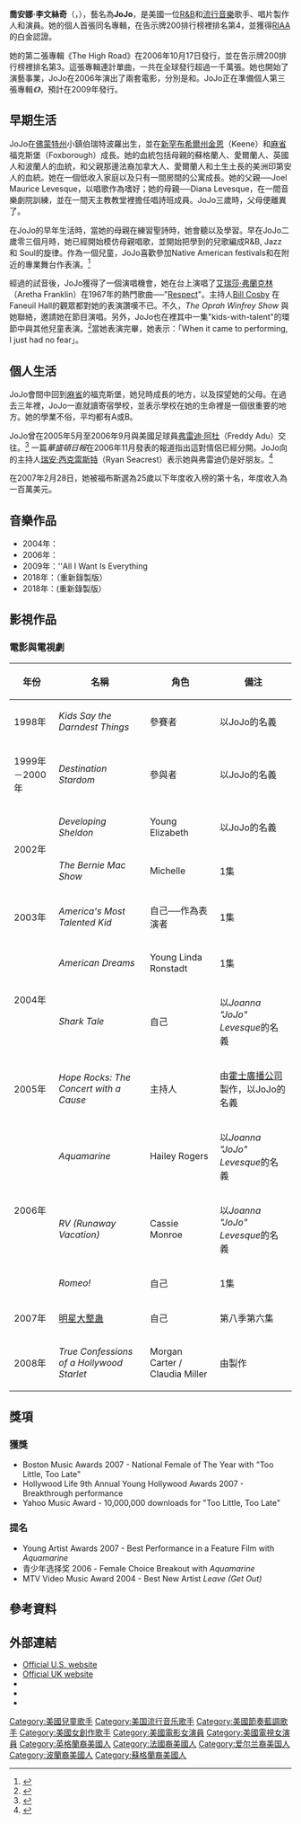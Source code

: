 {{Otheruses|喬喬}}
{{Infobox Musical artist
| Name                = JoJo
| Img                 = Jojo in 2011.jpg
| Img_capt            =
| Background          = solo_singer
| Alias               = 喬安娜·李文絲奇
| Born                = {{birth date and age|1990|12|20}}<br />美國佛蒙特州Brattleboro
| Genre               = [[流行音樂|流行音樂]]，[[R&B|R&B]]
| Occupation          = [[歌手|歌手]]，[[唱片製作人|唱片製作人]]，[[演員|演員]]
| Years_active        = 1998–現在
| Label               = {{link-en|Blackground Records|Blackground Records|Blackground}}/Da Family, [[环球唱片|环球唱片]]
| URL                 = [http://www.jojoonline.com www.jojoonline.com]
}}
'''喬安娜·李文絲奇'''（{{lang-en|Joanna Noëlle Blagden Levesque}}，{{bd|1990年|12月20日||}}），藝名為'''JoJo'''，是美國一位[[R&B|R&B]]和[[流行音樂|流行音樂]]歌手、唱片製作人和演員。她的個人首張同名專輯，在告示牌200排行榜裡排名第4，並獲得[[RIAA|RIAA]]的白金認證。

她的第二張專輯《The High Road》在2006年10月17日發行，並在告示牌200排行榜裡排名第3。這張專輯連計單曲，一共在全球發行超過一千萬張。她也開始了演藝事業，JoJo在2006年演出了兩套電影，分別是''{{link-en|Aquamarine|Aquamarine (film)}}''和''{{link-en|RV (電影)|RV (film)|RV}}''。JoJo正在準備個人第三張專輯''《{{lang|en| All I Want Is Everything}}》''，預計在2009年發行。

== 早期生活 ==
JoJo在[[佛蒙特州|佛蒙特州]]小鎮伯瑞特波羅出生，並在[[新罕布希爾州|新罕布希爾州]][[金恩|金恩]]（Keene）和[[麻省|麻省]]福克斯堡（Foxborough）成長。她的血統包括母親的蘇格蘭人、愛爾蘭人、英國人和波蘭人的血統，和父親那邊法裔加拿大人、愛爾蘭人和土生土長的美洲印第安人的血統。她在一個低收入家庭以及只有一間房間的公寓成長。她的父親──Joel Maurice Levesque，以唱歌作為嗜好；她的母親──Diana Levesque，在一間音樂劇院訓練，並在一間天主教教堂裡擔任唱詩班成員。JoJo三歲時，父母便離異了。

在JoJo的早年生活時，當她的母親在練習聖詩時，她會聽以及學習。早在JoJo二歲零三個月時，她已經開始模仿母親唱歌，並開始把學到的兒歌編成R&B, Jazz 和 Soul的旋律。作為一個兒童，JoJo喜歡參加Native American festivals和在附近的專業舞台作表演。<ref name="acting1">{{cite web |url=http://www.mtv.com/movies/news/articles/1525003/story.jhtml |title='Aquamarine' Outcast JoJo Had Help With Her Big-Screen Splash |accessdate=2006-03-12 |work=MTV Movie News |date=2006-02-28 |archive-date=2008-12-30 |archive-url=https://web.archive.org/web/20081230185824/http://www.mtv.com/movies/news/articles/1525003/story.jhtml |dead-url=no }}</ref>

經過''{{link-en|Kids Say the Darndest Things: On the Road in Boston|Kids Say the Darndest Things}}''的試音後，JoJo獲得了一個演唱機會，她在台上演唱了[[艾瑞莎·弗蘭克林|艾瑞莎·弗蘭克林]]（Aretha Franklin）在1967年的熱門歌曲──"[[Respect|Respect]]"。主持人[[比爾·寇司比|Bill Cosby]] 在Faneuil Hall的觀眾都對她的表演讚嘆不已。不久，''The Oprah Winfrey Show'' 與她聯絡，邀請她在節目演唱。另外，JoJo也在''{{link-en|Maury|Maury (TV series)}}''裡其中一集"kids-with-talent"的環節中與其他兒童表演。<ref name="early">{{cite web |url=http://www.grabow.biz/Contemporary/JoJo.htm |title=JoJo |accessdate=2006-03-12 |work=Grabow |deadurl=yes |archiveurl=https://web.archive.org/web/20060427102027/http://www.grabow.biz/Contemporary/JoJo.htm |archivedate=2006-04-27 }}</ref>當她表演完畢，她表示：「When it came to performing, I just had no fear」。

== 個人生活 ==
JoJo會間中回到[[麻省|麻省]]的福克斯堡，她兒時成長的地方，以及探望她的父母。在過去三年裡，JoJo一直就讀寄宿學校，並表示學校在她的生命裡是一個很重要的地方。她的學業不俗，平均都有A或B。

JoJo曾在2005年5月至2006年9月與美國足球員[[弗雷迪·阿杜|弗雷迪·阿杜]]（Freddy Adu）交往。<ref>{{cite news |date=2006-06-02 |url=http://www.washingtonpost.com/wp-dyn/content/article/2006/06/01/AR2006060102250.html |title=Freddy Adu Celebrates a Sweet 17 |publisher=[[Washington_Post|Washington Post]] |author=Argetsinger A, Roberts R |page=C03 |accessdate=2006-11-06 |archive-date=2012-10-24 |archive-url=https://web.archive.org/web/20121024215623/http://www.washingtonpost.com/wp-dyn/content/article/2006/06/01/AR2006060102250.html |dead-url=no }}</ref> 一篇''華盛頓日報''在2006年11月發表的報道指出這對情侶已經分開。JoJo向{{link-en|American Top 40|American Top 40}}的主持人[[瑞安·西克雷斯特|瑞安·西克雷斯特]]（Ryan Seacrest）表示她與弗雷迪仍是好朋友。<ref name="split">{{cite news |title=Kramer's Tirade, Adding Insult to Inaccuracy. Love,etc. |author=Argetsinger A, Roberts R |publisher=''The Washington Post'' |url=http://www.washingtonpost.com/wp-dyn/content/article/2006/11/21/AR2006112101886.html?nav=rss_opinion/columns |date=2006-11-22 |accessdate=January 23 |archive-date=2018-07-21 |archive-url=https://web.archive.org/web/20180721221650/http://www.washingtonpost.com/wp-dyn/content/article/2006/11/21/AR2006112101886.html?nav=rss_opinion%2Fcolumns |dead-url=no }}</ref>

在2007年2月28日，她被福布斯選為25歲以下年度收入榜的第十名，年度收入為一百萬美元。

== 音樂作品 ==
* 2004年：''{{link-en|JoJo (專輯)|JoJo (album)|JoJo}}''
* 2006年：''{{link-en|The High Road|The High Road}}''
* 2009年：''All I Want Is Everything
* 2018年：''{{link-en|JoJo (專輯)|JoJo (album)|JoJo}}''（重新錄製版）
* 2018年：''{{link-en|The High Road|The High Road}}''(重新錄製版）

== 影視作品 ==
=== 電影與電視劇 ===

{| class="wikitable"
|-
! 年份
! 名稱
! 角色
! 備注
|-
| 1998年
| ''Kids Say the Darndest Things''
| 參賽者
| 以JoJo的名義
|-
| 1999年－2000年
| ''Destination Stardom''
| 參與者
| 以JoJo的名義
|-
| rowspan="2" | 2002年
| ''Developing Sheldon''
| Young Elizabeth
| 以JoJo的名義
|-
| ''The Bernie Mac Show''
| Michelle
| 1集
|-
| 2003年
| ''America's Most Talented Kid''
| 自己──作為表演者
| 1集
|-
| rowspan="2" | 2004年
| ''American Dreams''
| Young Linda Ronstadt
| 1集
|-
| ''Shark Tale''
| 自己
| 以''Joanna "JoJo" Levesque''的名義
|-
| 2005年
| ''Hope Rocks: The Concert with a Cause''
| 主持人
| 由[[霍士廣播公司|霍士廣播公司]]製作，以JoJo的名義
|-
| rowspan="3" | 2006年
| ''Aquamarine''
| Hailey Rogers
| 以''Joanna "JoJo" Levesque''的名義
|-
| ''RV (Runaway Vacation)''
| Cassie Monroe
| 以''Joanna "JoJo" Levesque''的名義
|-
| ''Romeo!''
| 自己
| 1集
|-
| 2007年
| [[明星大整蛊|明星大整蛊]]
| 自己
| 第八季第六集
|-
| rowspan="1" | 2008年
| ''True Confessions of a Hollywood Starlet''
| Morgan Carter / Claudia Miller
| 由{{link-en|Lifetime Television|Lifetime Television}}製作
|}

== 獎項 ==
=== 獲獎 ===

* Boston Music Awards 2007 - National Female of The Year with "Too Little, Too Late"
* Hollywood Life 9th Annual Young Hollywood Awards 2007 -   Breakthrough performance
* Yahoo Music Award - 10,000,000 downloads for "Too Little, Too Late"

=== 提名 ===

* Young Artist Awards 2007 - Best Performance in a Feature Film with ''Aquamarine''
* 青少年选择奖 2006 - Female Choice Breakout with ''Aquamarine''
* MTV Video Music Award 2004 - Best New Artist ''Leave (Get Out)''

== 參考資料 ==

{{Reflist}}

== 外部連結 ==
* [http://www.jojoonline.com Official U.S. website]{{Wayback|url=http://www.jojoonline.com/ |date=20100924090701 }}
* [https://web.archive.org/web/20150912095253/http://www.jojoonline.co.uk/ Official UK website]
* {{MySpace|jojoonline|JoJo}}
* {{allmusicguide|id=11:cycibkg9sakv|label=JoJo}}
* {{imdb name|id=1685658|name=JoJo}}

{{Authority control}}
[[Category:美國兒童歌手|Category:美國兒童歌手]]
[[Category:美国流行音乐歌手|Category:美国流行音乐歌手]]
[[Category:美國節奏藍調歌手|Category:美國節奏藍調歌手]]
[[Category:美國女創作歌手|Category:美國女創作歌手]]
[[Category:美國電影女演員|Category:美國電影女演員]]
[[Category:美國電視女演員|Category:美國電視女演員]]
[[Category:英格蘭裔美國人|Category:英格蘭裔美國人]]
[[Category:法國裔美國人|Category:法國裔美國人]]
[[Category:爱尔兰裔美国人|Category:爱尔兰裔美国人]]
[[Category:波蘭裔美國人|Category:波蘭裔美國人]]
[[Category:蘇格蘭裔美國人|Category:蘇格蘭裔美國人]]